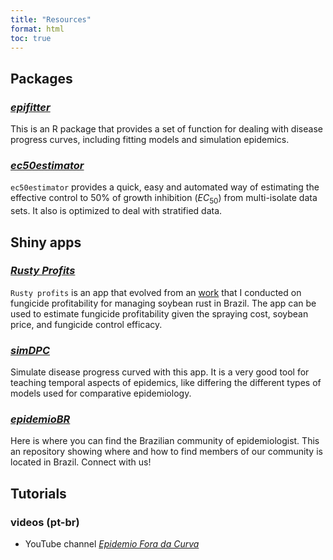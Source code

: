 ```yaml
---
title: "Resources"
format: html
toc: true
---
```


## Packages

### [*epifitter*](https://alvesks.github.io/epifitter/){target="_blank"}

This is an R package that provides a set of function for dealing with disease progress curves, including fitting models and simulation epidemics.

### [*ec50estimator*](https://alvesks.github.io/ec50estimator/){target="_blank"}

`ec50estimator` provides a quick, easy and automated way of estimating the effective control to 50% of growth inhibition ($EC_{50}$) from multi-isolate data sets. It also is optimized to deal with stratified data.

## Shiny apps

### [*Rusty Profits*](https://alvesks.shinyapps.io/rusty-profits/){target="_blank"}

`Rusty profits` is an app that evolved from an [work](https://doi.org/10.1111/ppa.13396){target="_blank"} that I conducted on fungicide profitability for managing soybean rust in Brazil. The app can be used to estimate fungicide profitability given the spraying cost, soybean price, and fungicide control efficacy.

### [*simDPC*](https://alvesks.shinyapps.io/simDPC/){target="_blank"}

Simulate disease progress curved with this app. It is a very good tool for teaching temporal aspects of epidemics, like differing the different types of models used for comparative epidemiology.

### [*epidemioBR*](https://alvesks.shinyapps.io/epidemioBR/){target="_blank"}

Here is where you can find the Brazilian community of epidemiologist. This an repository showing where and how to find members of our community is located in Brazil. Connect with us!

<!-- ### [*BSPcast*¹](https://alvesks.shinyapps.io/BSPcast/){target="_blank"} -->

<!-- This is a prototype of a decision support system (DSS) for calculating the risk Stemphylium leaf blight in onion fields located in New York. -->

<!-- ::: column-margin -->
<!-- ¹ Under development -->
<!-- ::: -->

## Tutorials

### videos (pt-br)

-   YouTube channel [*Epidemio Fora da Curva*](https://www.youtube.com/channel/UCl5H4LMBYJB1Hu3HgCmgyCg){target="_blank"}
